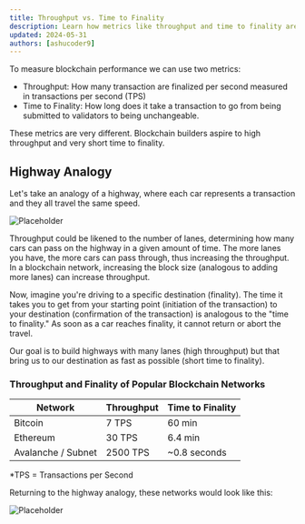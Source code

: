 ```yaml
---
title: Throughput vs. Time to Finality
description: Learn how metrics like throughput and time to finality are different.
updated: 2024-05-31
authors: [ashucoder9]
---
```


To measure blockchain performance we can use two metrics:

- Throughput: How many transaction are finalized per second measured in transactions per second (TPS)
- Time to Finality: How long does it take a transaction to go from being submitted to validators to being unchangeable. 

These metrics are very different. Blockchain builders aspire to high throughput and very short time to finality.

## Highway Analogy
Let's take an analogy of a highway, where each car represents a transaction and they all travel the same speed.

![Placeholder](https://images.unsplash.com/photo-1511285605577-4d62fb50d2f7?w=500&auto=format&fit=crop&q=60&ixlib=rb-4.0.3&ixid=M3wxMjA3fDB8MHxzZWFyY2h8MTF8fHBsYWNlaG9sZGVyfGVufDB8fDB8fHww "First round of subsampled voting")

Throughput could be likened to the number of lanes, determining how many cars can pass on the highway in a given amount of time. The more lanes you have, the more cars can pass through, thus increasing the throughput. In a blockchain network, increasing the block size (analogous to adding more lanes) can increase throughput.

Now, imagine you're driving to a specific destination (finality). The time it takes you to get from your starting point (initiation of the transaction) to your destination (confirmation of the transaction) is analogous to the "time to finality." As soon as a car reaches finality, it cannot return or abort the travel.

Our goal is to build highways with many lanes (high throughput) but that bring us to our destination as fast as possible (short time to finality).

### Throughput and Finality of Popular Blockchain Networks
|Network|Throughput|Time to Finality|
|---|---|---|
|Bitcoin|7 TPS|60 min|
|Ethereum|30 TPS|6.4 min|
|Avalanche / Subnet|2500 TPS|~0.8 seconds|

*TPS = Transactions per Second

Returning to the highway analogy, these networks would look like this:

![Placeholder](https://images.unsplash.com/photo-1511285605577-4d62fb50d2f7?w=500&auto=format&fit=crop&q=60&ixlib=rb-4.0.3&ixid=M3wxMjA3fDB8MHxzZWFyY2h8MTF8fHBsYWNlaG9sZGVyfGVufDB8fDB8fHww "First round of subsampled voting")


